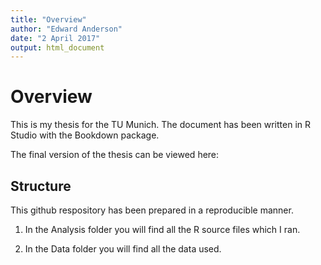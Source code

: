 ```yaml
---
title: "Overview"
author: "Edward Anderson"
date: "2 April 2017"
output: html_document
---
```


# Overview

This is my thesis for the TU Munich. The document has been written in R Studio with the Bookdown package.

The final version of the thesis can be viewed here:

## Structure

This github respository has been prepared in a reproducible manner. 

1.    In the Analysis folder you will find all the R source files which I ran. 

2.    In the Data folder you will find all the data used.
